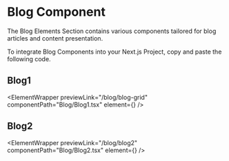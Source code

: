 
# Blog Component

The Blog Elements Section contains various components tailored for blog articles and content presentation.

To integrate Blog Components into your Next.js Project, copy and paste the following code.

## Blog1

<ElementWrapper
  previewLink="/blog/blog-grid"
  componentPath="Blog/Blog1.tsx"
  element={<Blog1 />}
/>

## Blog2

<ElementWrapper
  previewLink="/blog/blog2"
  componentPath="Blog/Blog2.tsx"
  element={<Blog2 />}
/>